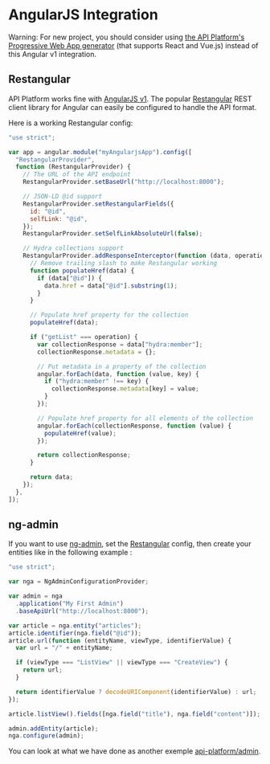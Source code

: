 # AngularJS Integration

Warning: For new project, you should consider using [the API Platform's Progressive Web App generator](../client-generator/index.md)
(that supports React and Vue.js) instead of this Angular v1 integration.

## Restangular

API Platform works fine with [AngularJS v1](http://angularjs.org). The popular [Restangular](https://github.com/mgonto/restangular)
REST client library for Angular can easily be configured to handle the API format.

Here is a working Restangular config:

```javascript
"use strict";

var app = angular.module("myAngularjsApp").config([
  "RestangularProvider",
  function (RestangularProvider) {
    // The URL of the API endpoint
    RestangularProvider.setBaseUrl("http://localhost:8000");

    // JSON-LD @id support
    RestangularProvider.setRestangularFields({
      id: "@id",
      selfLink: "@id",
    });
    RestangularProvider.setSelfLinkAbsoluteUrl(false);

    // Hydra collections support
    RestangularProvider.addResponseInterceptor(function (data, operation) {
      // Remove trailing slash to make Restangular working
      function populateHref(data) {
        if (data["@id"]) {
          data.href = data["@id"].substring(1);
        }
      }

      // Populate href property for the collection
      populateHref(data);

      if ("getList" === operation) {
        var collectionResponse = data["hydra:member"];
        collectionResponse.metadata = {};

        // Put metadata in a property of the collection
        angular.forEach(data, function (value, key) {
          if ("hydra:member" !== key) {
            collectionResponse.metadata[key] = value;
          }
        });

        // Populate href property for all elements of the collection
        angular.forEach(collectionResponse, function (value) {
          populateHref(value);
        });

        return collectionResponse;
      }

      return data;
    });
  },
]);
```

## ng-admin

If you want to use [ng-admin](https://github.com/marmelab/ng-admin), set the [Restangular](#restangular) config,
then create your entities like in the following example :

```javascript
"use strict";

var nga = NgAdminConfigurationProvider;

var admin = nga
  .application("My First Admin")
  .baseApiUrl("http://localhost:8000");

var article = nga.entity("articles");
article.identifier(nga.field("@id"));
article.url(function (entityName, viewType, identifierValue) {
  var url = "/" + entityName;

  if (viewType === "ListView" || viewType === "CreateView") {
    return url;
  }

  return identifierValue ? decodeURIComponent(identifierValue) : url;
});

article.listView().fields([nga.field("title"), nga.field("content")]);

admin.addEntity(article);
nga.configure(admin);
```

You can look at what we have done as another exemple [api-platform/admin](https://github.com/api-platform/admin).
